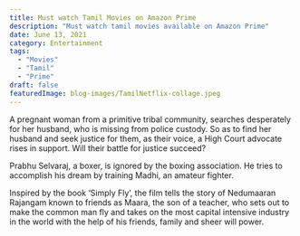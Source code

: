 ```yaml
---
title: Must watch Tamil Movies on Amazon Prime
description: "Must watch tamil movies available on Amazon Prime"
date: June 13, 2021
category: Entertainment
tags:
  - "Movies"
  - "Tamil"
  - "Prime"
draft: false
featuredImage: blog-images/TamilNetflix-collage.jpeg
---
```


<BlogCard
    title="Jai Bhim"
    link="https://www.amazon.com/gp/video/detail/B09KPHP5BZ"
    postername="JaiBhimPoster.jpeg"
    year="2021"
    genre="Drama, Social Issue"
    pg="16+">
    A pregnant woman from a primitive tribal community, searches desperately for her husband, who is missing from police custody. So as to find her husband and seek justice for them, as their voice, a High Court advocate rises in support. Will their battle for justice succeed?
</BlogCard>

<BlogCard
    title="Irudhi Suttru"
    link="https://www.amazon.com/gp/video/detail/B09CK9MPMN"
    postername="IruthiSuttruPoster.jpeg"
    year="2020"
    genre="Drama"
    pg="13+">
    Prabhu Selvaraj, a boxer, is ignored by the boxing association. He tries to accomplish his dream by training Madhi, an amateur fighter.
</BlogCard>

<BlogCard
    title="Soorarai Pottru"
    link="https://www.amazon.com/gp/video/detail/B08N5KSJC3"
    postername="SooraraiPottruPoster.jpeg"
    year="2020"
    genre="Drama, Action"
    pg="13+">
    Inspired by the book ‘Simply Fly’, the film tells the story of Nedumaaran Rajangam known to friends as Maara, the son of a teacher, who sets out to make the common man fly and takes on the most capital intensive industry in the world with the help of his friends, family and sheer will power.
</BlogCard>